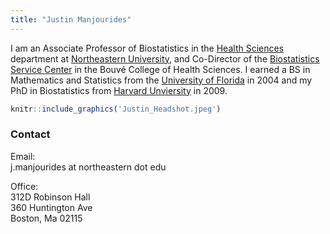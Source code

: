 ```yaml
---
title: "Justin Manjourides"
---
```

I am an Associate Professor of Biostatistics in the [Health Sciences](http://www.northeastern.edu/bouve/health-sciences/) department at [Northeastern University](www.northeastern.edu), and Co-Director of the [Biostatistics Service Center](https://www.nubcore.org/biostatistics-service-center) in the Bouvé College of Health Sciences. I earned a BS in Mathematics and Statistics from the [University of Florida](www.ufl.edu) in 2004 and my PhD in Biostatistics from [Harvard Unviersity](https://www.hsph.harvard.edu/biostatistics) in 2009.

```r
knitr::include_graphics('Justin_Headshot.jpeg')
```

### Contact 
Email:  
j.manjourides at northeastern dot edu  

Office:  
312D Robinson Hall  
360 Huntington Ave  
Boston, Ma 02115  
